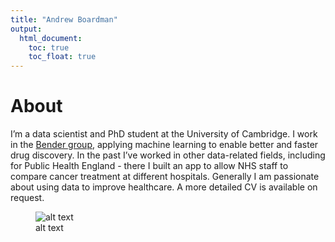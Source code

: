 ```yaml
---
title: "Andrew Boardman"
output: 
  html_document:
    toc: true
    toc_float: true
---
```

# About
I'm a data scientist and PhD student at the University of Cambridge. I work in the [Bender group](https://www.ch.cam.ac.uk/group/bender/index?_ga=2.58134191.44286804.1574698321-778899572.1573305902), applying machine learning to enable better and faster drug discovery. In the past I've worked in other data-related fields, including for Public Health England - there I built an app to allow NHS staff to compare cancer treatment at different hospitals. Generally I am passionate about using data to improve healthcare. A more detailed CV is available on request.

![alt text](http://github.com/andrewcboardman/andrewcboardman.github.io/raw/master/lakes.jpg)
